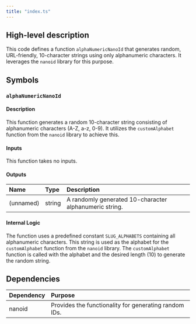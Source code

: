 ```yaml
---
title: "index.ts"
---
```


## High-level description
This code defines a function `alphaNumericNanoId` that generates random, URL-friendly, 10-character strings using only alphanumeric characters. It leverages the `nanoid` library for this purpose.

## Symbols

### `alphaNumericNanoId`
#### Description
This function generates a random 10-character string consisting of alphanumeric characters (A-Z, a-z, 0-9). It utilizes the `customAlphabet` function from the `nanoid` library to achieve this.

#### Inputs
This function takes no inputs.

#### Outputs
| Name | Type | Description |
|:-----|:-----|:------------|
| (unnamed) | string | A randomly generated 10-character alphanumeric string. |

#### Internal Logic
The function uses a predefined constant `SLUG_ALPHABETS` containing all alphanumeric characters. This string is used as the alphabet for the `customAlphabet` function from the `nanoid` library. The `customAlphabet` function is called with the alphabet and the desired length (10) to generate the random string.

## Dependencies
| Dependency | Purpose |
|:-----------|:--------|
| nanoid | Provides the functionality for generating random IDs. |
